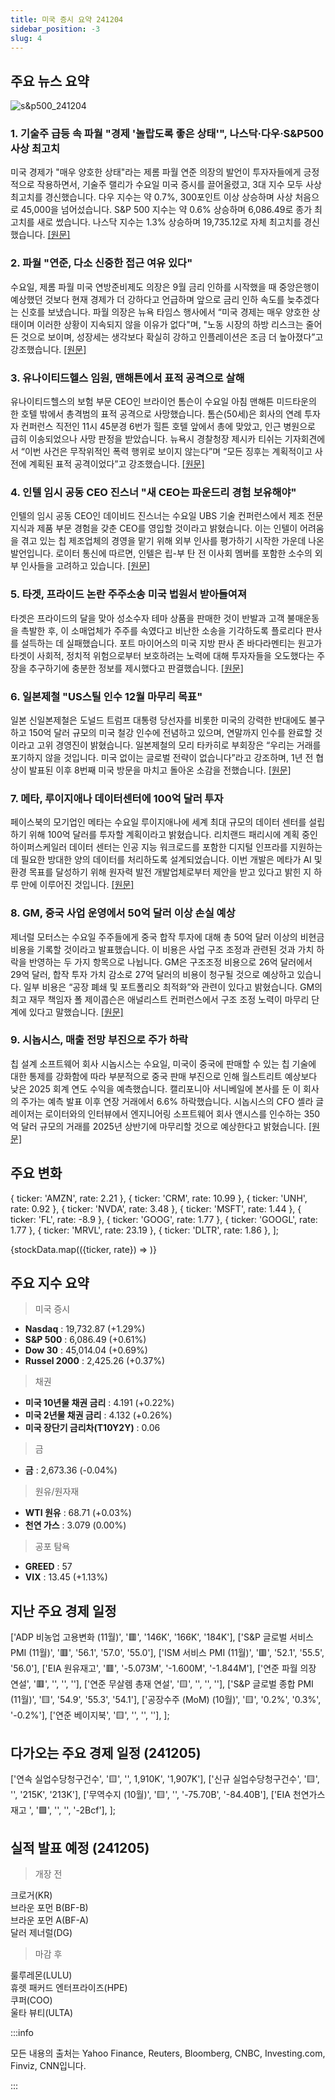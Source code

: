 ```yaml
---
title: 미국 증시 요약 241204
sidebar_position: -3
slug: 4
---
```


## 주요 뉴스 요약

![s&p500_241204](/map/241204.png)

### 1. **기술주 급등 속 파월 "경제 '놀랍도록 좋은 상태'", 나스닥·다우·S&P500 사상 최고치**

미국 경제가 "매우 양호한 상태"라는 제롬 파월 연준 의장의 발언이 투자자들에게 긍정적으로 작용하면서, 기술주 랠리가 수요일 미국 증시를 끌어올렸고, 3대 지수 모두 사상 최고치를 경신했습니다. 다우 지수는 약 0.7%, 300포인트 이상 상승하며 사상 처음으로 45,000을 넘어섰습니다. S&P 500 지수는 약 0.6% 상승하며 6,086.49로 종가 최고치를 새로 썼습니다. 나스닥 지수는 1.3% 상승하며 19,735.12로 자체 최고치를 경신했습니다. [[원문]](https://finance.yahoo.com/news/live/stock-market-today-nasdaq-dow-sp-500-hit-records-as-tech-surges-feds-powell-says-economy-in-remarkably-good-shape-143325824.html)

### 2. **파월 "연준, 다소 신중한 접근 여유 있다"**

수요일, 제롬 파월 미국 연방준비제도 의장은 9월 금리 인하를 시작했을 때 중앙은행이 예상했던 것보다 현재 경제가 더 강하다고 언급하며 앞으로 금리 인하 속도를 늦추겠다는 신호를 보냈습니다. 파월 의장은 뉴욕 타임스 행사에서 “미국 경제는 매우 양호한 상태이며 이러한 상황이 지속되지 않을 이유가 없다"며, "노동 시장의 하방 리스크는 줄어든 것으로 보이며, 성장세는 생각보다 확실히 강하고 인플레이션은 조금 더 높아졌다”고 강조했습니다. [[원문]](https://www.reuters.com/markets/us/powell-remarks-watched-sign-pushback-or-support-fed-rate-cut-2024-12-04/)

### 3. **유나이티드헬스 임원, 맨해튼에서 표적 공격으로 살해**

유나이티드헬스의 보험 부문 CEO인 브라이언 톰슨이 수요일 아침 맨해튼 미드타운의 한 호텔 밖에서 총격범의 표적 공격으로 사망했습니다. 톰슨(50세)은 회사의 연례 투자자 컨퍼런스 직전인 11시 45분경 6번가 힐튼 호텔 앞에서 총에 맞았고, 인근 병원으로 급히 이송되었으나 사망 판정을 받았습니다. 뉴욕시 경찰청장 제시카 티쉬는 기자회견에서 “이번 사건은 무작위적인 폭력 행위로 보이지 않는다”며 “모든 징후는 계획적이고 사전에 계획된 표적 공격이었다”고 강조했습니다. [[원문]](https://www.reuters.com/world/us/unitedhealthcare-ceo-fatally-shot-ny-post-reports-2024-12-04/)

### 4. **인텔 임시 공동 CEO 진스너 "새 CEO는 파운드리 경험 보유해야"**

인텔의 임시 공동 CEO인 데이비드 진스너는 수요일 UBS 기술 컨퍼런스에서 제조 전문 지식과 제품 부문 경험을 갖춘 CEO를 영입할 것이라고 밝혔습니다. 이는 인텔이 어려움을 겪고 있는 칩 제조업체의 경영을 맡기 위해 외부 인사를 평가하기 시작한 가운데 나온 발언입니다. 로이터 통신에 따르면, 인텔은 립-부 탄 전 이사회 멤버를 포함한 소수의 외부 인사들을 고려하고 있습니다. [[원문]](https://www.reuters.com/technology/intels-interim-co-ceo-zinsner-says-new-chief-executive-will-have-foundry-2024-12-04/)

### 5. **타겟, 프라이드 논란 주주소송 미국 법원서 받아들여져**

타겟은 프라이드의 달을 맞아 성소수자 테마 상품을 판매한 것이 반발과 고객 불매운동을 촉발한 후, 이 소매업체가 주주를 속였다고 비난한 소송을 기각하도록 플로리다 판사를 설득하는 데 실패했습니다. 포트 마이어스의 미국 지방 판사 존 바다라멘티는 원고가 타겟이 사회적, 정치적 위험으로부터 보호하려는 노력에 대해 투자자들을 오도했다는 주장을 추구하기에 충분한 정보를 제시했다고 판결했습니다. [[원문]](https://www.reuters.com/legal/target-must-face-shareholder-lawsuit-over-pride-backlash-us-judge-rules-2024-12-04/)

### 6. **일본제철 "US스틸 인수 12월 마무리 목표"**

일본 신일본제철은 도널드 트럼프 대통령 당선자를 비롯한 미국의 강력한 반대에도 불구하고 150억 달러 규모의 미국 철강 인수에 전념하고 있으며, 연말까지 인수를 완료할 것이라고 고위 경영진이 밝혔습니다. 일본제철의 모리 타카히로 부회장은 “우리는 거래를 포기하지 않을 것입니다. 미국 없이는 글로벌 전략이 없습니다”라고 강조하며, 1년 전 협상이 발표된 이후 8번째 미국 방문을 마치고 돌아온 소감을 전했습니다. [[원문]](https://www.reuters.com/markets/deals/nippon-steel-committed-us-steel-takeover-aims-close-dec-says-executive-2024-12-04/)

### 7. **메타, 루이지애나 데이터센터에 100억 달러 투자**

페이스북의 모기업인 메타는 수요일 루이지애나에 세계 최대 규모의 데이터 센터를 설립하기 위해 100억 달러를 투자할 계획이라고 밝혔습니다. 리치랜드 패리시에 계획 중인 하이퍼스케일러 데이터 센터는 인공 지능 워크로드를 포함한 디지털 인프라를 지원하는 데 필요한 방대한 양의 데이터를 처리하도록 설계되었습니다. 이번 개발은 메타가 AI 및 환경 목표를 달성하기 위해 원자력 발전 개발업체로부터 제안을 받고 있다고 밝힌 지 하루 만에 이루어진 것입니다. [[원문]](https://www.reuters.com/technology/meta-invest-10-billion-louisiana-data-center-2024-12-04/)

### 8. **GM, 중국 사업 운영에서 50억 달러 이상 손실 예상**

제너럴 모터스는 수요일 주주들에게 중국 합작 투자에 대해 총 50억 달러 이상의 비현금 비용을 기록할 것이라고 발표했습니다. 이 비용은 사업 구조 조정과 관련된 것과 가치 하락을 반영하는 두 가지 항목으로 나뉩니다. GM은 구조조정 비용으로 26억 달러에서 29억 달러, 합작 투자 가치 감소로 27억 달러의 비용이 청구될 것으로 예상하고 있습니다. 일부 비용은 “공장 폐쇄 및 포트폴리오 최적화”와 관련이 있다고 밝혔습니다. GM의 최고 재무 책임자 폴 제이콥슨은 애널리스트 컨퍼런스에서 구조 조정 노력이 마무리 단계에 있다고 말했습니다. [[원문]](https://www.reuters.com/business/autos-transportation/gm-take-more-than-5-billion-charges-china-operations-2024-12-04/)

### 9. **시놉시스, 매출 전망 부진으로 주가 하락**

칩 설계 소프트웨어 회사 시놉시스는 수요일, 미국이 중국에 판매할 수 있는 칩 기술에 대한 통제를 강화함에 따라 부분적으로 중국 판매 부진으로 인해 월스트리트 예상보다 낮은 2025 회계 연도 수익을 예측했습니다. 캘리포니아 서니베일에 본사를 둔 이 회사의 주가는 예측 발표 이후 연장 거래에서 6.6% 하락했습니다. 시놉시스의 CFO 셸라 글레이저는 로이터와의 인터뷰에서 엔지니어링 소프트웨어 회사 앤시스를 인수하는 350억 달러 규모의 거래를 2025년 상반기에 마무리할 것으로 예상한다고 밝혔습니다. [[원문]](https://www.reuters.com/technology/synopsys-shares-fall-after-sales-outlook-misses-estimates-2024-12-04/)

## 주요 변화

  { ticker: 'AMZN', rate: 2.21 },
  { ticker: 'CRM', rate: 10.99 },
  { ticker: 'UNH', rate: 0.92 },
  { ticker: 'NVDA', rate: 3.48 },
  { ticker: 'MSFT', rate: 1.44 },
  { ticker: 'FL', rate: -8.9 },
  { ticker: 'GOOG', rate: 1.77 },
  { ticker: 'GOOGL', rate: 1.77 },
  { ticker: 'MRVL', rate: 23.19 },
  { ticker: 'DLTR', rate: 1.86 },
];

{stockData.map(({ticker, rate}) => <StockCardMini key={ticker} ticker={ticker} rate={rate}></StockCardMini>)}

## 주요 지수 요약

> 미국 증시

- **Nasdaq** : 19,732.87 (+1.29%)
- **S&P 500** : 6,086.49 (+0.61%)
- **Dow 30** : 45,014.04 (+0.69%)
- **Russel 2000** : 2,425.26 (+0.37%)

> 채권

- **미국 10년물 채권 금리** : 4.191 (+0.22%)
- **미국 2년물 채권 금리** : 4.132 (+0.26%)
- **미국 장단기 금리차(T10Y2Y)** : 0.06

> 금

- **금** : 2,673.36 (-0.04%)

> 원유/원자재

- **WTI 원유** : 68.71 (+0.03%)
- **천연 가스** : 3.079 (0.00%)

> 공포 탐욕

- **GREED** : 57
- **VIX** : 13.45 (+1.13%)

## 지난 주요 경제 일정

  ['ADP 비농업 고용변화 (11월)', '🟥', '146K', '166K', '184K'],
  ['S&P 글로벌 서비스 PMI (11월)', '🟥', '56.1', '57.0', '55.0'],
  ['ISM 서비스 PMI (11월)', '🟥', '52.1', '55.5', '56.0'],
  ['EIA 원유재고', '🟥', '-5.073M', '-1.600M', '-1.844M'],
  ['연준 파월 의장 연설', '🟥', '', '', ''],
  ['연준 무살렘 총재 연설', '🟨', '', '', ''],
  ['S&P 글로벌 종합 PMI (11월)', '🟨', '54.9', '55.3', '54.1'],
  ['공장수주 (MoM) (10월)', '🟨', '0.2%', '0.3%', '-0.2%'],
  ['연준 베이지북', '🟨', '', '', ''],
];

<EconomicCalendar data={eventsData} />

## 다가오는 주요 경제 일정 (241205)

  ['연속 실업수당청구건수', '🟨', '', 1,910K', '1,907K'],
  ['신규 실업수당청구건수', '🟨', '', '215K', '213K'],
  ['무역수지 (10월)', '🟨', '', '-75.70B', '-84.40B'],
  ['EIA 천연가스재고 ', '🟩', '', '', '-2Bcf'],
];

<EconomicCalendar data={nextEventsData} />

## 실적 발표 예정 (241205)

> 개장 전

크로거(KR)  
브라운 포먼 B(BF-B)  
브라운 포먼 A(BF-A)  
달러 제너럴(DG)

> 마감 후

룰루레몬(LULU)  
휴렛 패커드 엔터프라이즈(HPE)  
쿠퍼(COO)  
울타 뷰티(ULTA)

:::info

모든 내용의 출처는 Yahoo Finance, Reuters, Bloomberg, CNBC, Investing.com, Finviz, CNN입니다.

:::
